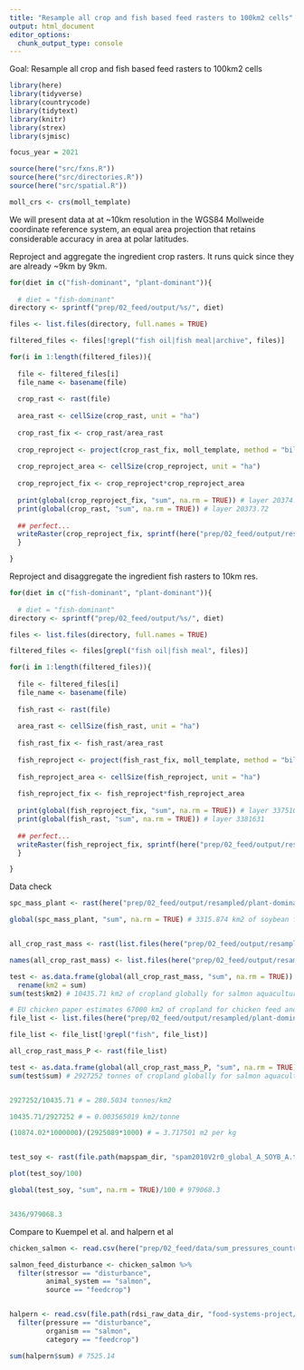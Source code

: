 ```yaml
---
title: "Resample all crop and fish based feed rasters to 100km2 cells"
output: html_document
editor_options: 
  chunk_output_type: console
---
```


Goal: Resample all crop and fish based feed rasters to 100km2 cells

```r

library(here)
library(tidyverse)
library(countrycode)
library(tidytext)
library(knitr)
library(strex)
library(sjmisc)

focus_year = 2021

source(here("src/fxns.R"))
source(here("src/directories.R"))
source(here("src/spatial.R"))

moll_crs <- crs(moll_template)

```

We will present data at at ~10km resolution in the WGS84 Mollweide coordinate reference system, an equal area projection that retains considerable accuracy in area at polar latitudes.

Reproject and aggregate the ingredient crop rasters. It runs quick since they are already ~9km by 9km.

```r

for(diet in c("fish-dominant", "plant-dominant")){
  
  # diet = "fish-dominant"
directory <- sprintf("prep/02_feed/output/%s/", diet)

files <- list.files(directory, full.names = TRUE)

filtered_files <- files[!grepl("fish oil|fish meal|archive", files)]

for(i in 1:length(filtered_files)){
  
  file <- filtered_files[i]
  file_name <- basename(file)
  
  crop_rast <- rast(file)
  
  area_rast <- cellSize(crop_rast, unit = "ha")
  
  crop_rast_fix <- crop_rast/area_rast
  
  crop_reproject <- project(crop_rast_fix, moll_template, method = "bilinear")
  
  crop_reproject_area <- cellSize(crop_reproject, unit = "ha")
  
  crop_reproject_fix <- crop_reproject*crop_reproject_area
  
  print(global(crop_reproject_fix, "sum", na.rm = TRUE)) # layer 20374.35
  print(global(crop_rast, "sum", na.rm = TRUE)) # layer 20373.72
  
  ## perfect... 
  writeRaster(crop_reproject_fix, sprintf(here("prep/02_feed/output/resampled/%s/%s"), diet, file_name), overwrite = TRUE)
  }

}
```


Reproject and disaggregate the ingredient fish rasters to 10km res.

```r

for(diet in c("fish-dominant", "plant-dominant")){
  
  # diet = "fish-dominant"
directory <- sprintf("prep/02_feed/output/%s/", diet)

files <- list.files(directory, full.names = TRUE)

filtered_files <- files[grepl("fish oil|fish meal", files)]

for(i in 1:length(filtered_files)){
  
  file <- filtered_files[i]
  file_name <- basename(file)
  
  fish_rast <- rast(file)
  
  area_rast <- cellSize(fish_rast, unit = "ha")
  
  fish_rast_fix <- fish_rast/area_rast
  
  fish_reproject <- project(fish_rast_fix, moll_template, method = "bilinear")
  
  fish_reproject_area <- cellSize(fish_reproject, unit = "ha")
  
  fish_reproject_fix <- fish_reproject*fish_reproject_area
  
  print(global(fish_reproject_fix, "sum", na.rm = TRUE)) # layer 3375102
  print(global(fish_rast, "sum", na.rm = TRUE)) # layer 3381631
  
  ## perfect... 
  writeRaster(fish_reproject_fix, sprintf(here("prep/02_feed/output/resampled/%s/%s"), diet, file_name), overwrite = TRUE)
  }

}

```


Data check 

```r
spc_mass_plant <- rast(here("prep/02_feed/output/resampled/plant-dominant/Soybean_soy protein concentrate_mass_A.tif"))

global(spc_mass_plant, "sum", na.rm = TRUE) # 3315.874 km2 of soybean for SPC globally


all_crop_rast_mass <- rast(list.files(here("prep/02_feed/output/resampled/plant-dominant/"), pattern = "mass_A.tif", full.names = TRUE))

names(all_crop_rast_mass) <- list.files(here("prep/02_feed/output/resampled/plant-dominant/"), pattern = "mass_A.tif")

test <- as.data.frame(global(all_crop_rast_mass, "sum", na.rm = TRUE)) %>%
  rename(km2 = sum)
sum(test$km2) # 10435.71 km2 of cropland globally for salmon aquaculture feeds...

# EU chicken paper estimates 67000 km2 of cropland for chicken feed and 5.59 m2 per kg
file_list <- list.files(here("prep/02_feed/output/resampled/plant-dominant/"), pattern = "mass_P.tif", full.names = TRUE)

file_list <- file_list[!grepl("fish", file_list)]

all_crop_rast_mass_P <- rast(file_list)

test <- as.data.frame(global(all_crop_rast_mass_P, "sum", na.rm = TRUE))
sum(test$sum) # 2927252 tonnes of cropland globally for salmon aquaculture feeds...


2927252/10435.71 # = 280.5034 tonnes/km2

10435.71/2927252 # = 0.003565019 km2/tonne

(10874.02*1000000)/(2925089*1000) # = 3.717501 m2 per kg


test_soy <- rast(file.path(mapspam_dir, "spam2010V2r0_global_A_SOYB_A.tif"))

plot(test_soy/100)

global(test_soy, "sum", na.rm = TRUE)/100 # 979068.3


3436/979068.3

```


Compare to Kuempel et al. and halpern et al

```r

chicken_salmon <- read.csv(here("prep/02_feed/data/sum_pressures_country.csv"))

salmon_feed_disturbance <- chicken_salmon %>%
  filter(stressor == "disturbance", 
         animal_system == "salmon", 
         source == "feedcrop")


halpern <- read.csv(file.path(rdsi_raw_data_dir, "food-systems-project/rgn_raw_summary.csv")) %>%
  filter(pressure == "disturbance", 
         organism == "salmon", 
         category == "feedcrop") 

sum(halpern$sum) # 7525.14

```

